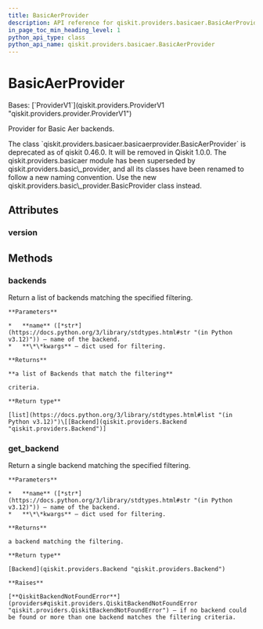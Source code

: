 ```yaml
---
title: BasicAerProvider
description: API reference for qiskit.providers.basicaer.BasicAerProvider
in_page_toc_min_heading_level: 1
python_api_type: class
python_api_name: qiskit.providers.basicaer.BasicAerProvider
---
```


# BasicAerProvider

<Class id="qiskit.providers.basicaer.BasicAerProvider" github="https://github.com/qiskit/qiskit/tree/stable/0.46/qiskit/providers/basicaer/basicaerprovider.py" signature="qiskit.providers.basicaer.BasicAerProvider">
  Bases: [`ProviderV1`](qiskit.providers.ProviderV1 "qiskit.providers.provider.ProviderV1")

  Provider for Basic Aer backends.

  <Admonition title="Deprecated since version 0.46.0" type="danger">
    The class `qiskit.providers.basicaer.basicaerprovider.BasicAerProvider` is deprecated as of qiskit 0.46.0. It will be removed in Qiskit 1.0.0. The qiskit.providers.basicaer module has been superseded by qiskit.providers.basic\_provider, and all its classes have been renamed to follow a new naming convention. Use the new qiskit.providers.basic\_provider.BasicProvider class instead.
  </Admonition>

  ## Attributes

  ### version

  <Attribute id="qiskit.providers.basicaer.BasicAerProvider.version" name="version" attributeValue="= 1" />

  ## Methods

  ### backends

  <Function id="qiskit.providers.basicaer.BasicAerProvider.backends" name="backends" signature="backends(name=None, filters=None, **kwargs)">
    Return a list of backends matching the specified filtering.

    **Parameters**

    *   **name** ([*str*](https://docs.python.org/3/library/stdtypes.html#str "(in Python v3.12)")) – name of the backend.
    *   **\*\*kwargs** – dict used for filtering.

    **Returns**

    **a list of Backends that match the filtering**

    criteria.

    **Return type**

    [list](https://docs.python.org/3/library/stdtypes.html#list "(in Python v3.12)")\[[Backend](qiskit.providers.Backend "qiskit.providers.Backend")]
  </Function>

  ### get\_backend

  <Function id="qiskit.providers.basicaer.BasicAerProvider.get_backend" name="get_backend" signature="get_backend(name=None, **kwargs)">
    Return a single backend matching the specified filtering.

    **Parameters**

    *   **name** ([*str*](https://docs.python.org/3/library/stdtypes.html#str "(in Python v3.12)")) – name of the backend.
    *   **\*\*kwargs** – dict used for filtering.

    **Returns**

    a backend matching the filtering.

    **Return type**

    [Backend](qiskit.providers.Backend "qiskit.providers.Backend")

    **Raises**

    [**QiskitBackendNotFoundError**](providers#qiskit.providers.QiskitBackendNotFoundError "qiskit.providers.QiskitBackendNotFoundError") – if no backend could be found or more than one backend matches the filtering criteria.
  </Function>
</Class>

